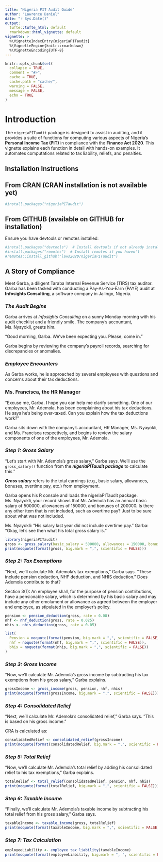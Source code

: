 ---
title: "Nigeria PIT Audit Guide"
author: "Lawrence Daniel"
date: "r Sys.Date()"
output: 
  tufte::tufte_html: default
  rmarkdown::html_vignette: default
vignette: >
  %\VignetteIndexEntry{nigeriaPITaudit}
  %\VignetteEngine{knitr::rmarkdown}
  %\VignetteEncoding{UTF-8}
---

```{r setup, include=FALSE}
knitr::opts_chunk$set(
  collapse = TRUE, 
  comment = "#>",
  cache = TRUE,
  cache.path = "cache/",
  warning = FALSE,
  message = FALSE,
  echo = TRUE
)
```


# Introduction
The `nigeriaPITaudit` package is designed to assist in auditing, and it provides a suite of functions for computing various aspects of Nigeria's **Personal Income Tax (PIT)** in
compliance with the **Finance Act 2020**. This vignette explains each function in detail with hands-on examples. It automates computations related to tax liability, reliefs, and penalties.

## Installation Instructions
## From CRAN (CRAN installation is not available yet)
```{r}
#install.packages("nigeriaPITaudit") 
```
## From GITHUB (available  on GITHUB for installation)
Ensure you have devtools or remotes installed:
```{r}
#install.packages("devtools")  # Install devtools if not already installed
#install.packages("remotes")  # Install remotes if you haven't
#remotes::install_github("laws2020/nigeriaPITaudit")
```

## A Story of Compliance
Meet Garba, a diligent Taraba Internal Revenue Service (TIRS) tax auditor. Garba has been tasked with conducting a Pay-As-You-Earn (PAYE) audit at **Infosights Consulting**, a software company in Jalingo, Nigeria.

### _The Audit Begins_
Garba arrives at *Infosights Consulting* on a sunny Monday morning with his audit checklist and a friendly smile. The company's accountant, Ms. Nyayokli, greets him.

"Good morning, Garba. We've been expecting you. Please, come in."

Garba begins by reviewing the company's payroll records, searching for discrepancies or anomalies.

### _Employee Encounters_
As Garba works, he is approached by several employees with questions and concerns about their tax deductions.

### Ms. Francisca, the HR Manager
"Excuse me, Garba. I hope you can help me clarify something. One of our employees, Mr. Ademola, has been complaining about his tax deductions. He says he's being over-taxed. Can you explain how the tax deductions work?"

Garba sits down with the company's accountant, HR Manager, Ms. Nyayokli, and Ms. Francisca respectively, and begins to review the salary components of one of the employees, Mr. Ademola.

### _Step 1: Gross Salary_
"Let's start with Mr. Ademola's gross salary," Garba says. We'll use the `gross_salary()` function from the **_nigeriaPITaudit package_** to calculate this."

<span class="marginnote">_**Gross salary**_ refers to the total earnings (e.g., basic salary, allowances, bonuses, overtime pay, etc.) from employment. 

Garba opens his R console and loads the nigeriaPITaudit package.
Ms. Nyayokli, your record shows that Mr. Ademola has an annual basic salary of 500000, allowances of 150000, and bonuses of 200000. Is there any other item that is not included, such as overtime pay? Just to be sure about what was not included. 

Ms. Nyayokli: "His salary last year did not include overtime pay."
Garba: "Okay, let's see then what his total gross salary is."

```{r, warning=FALSE, message=FALSE}
library(nigeriaPITaudit)
gross <- gross_salary(basic_salary = 500000, allowances = 150000, bonuses = 200000)
print(noquote(format(gross, big.mark = ",", scientific = FALSE)))
```

### _Step 2: Tax Exemptions_
"Next, we'll calculate Mr. Ademola's tax exemptions," Garba says. "These include pension deduction, NHF deduction, and NHIS deduction." Does Ademola contribute to that? 

<span class="marginnote"> Section 3(1): An employee shall, for the purpose of pension contributions, have a pensionable salary, which is determined by his basic salary and may include any other emolument or allowance as agreed between the employer and employee, as stipulated in the employer’s policy.

```{r}
pension <- pension_deduction(gross, rate = 0.08)
nhf <- nhf_deduction(gross, rate = 0.025)
nhis <- nhis_deduction(gross, rate = 0.05)

list(
  Pension = noquote(format(pension, big.mark = ",", scientific = FALSE)),
  nhf = noquote(format(nhf, big.mark = ",", scientific = FALSE)),
  bhis = noquote(format(nhis, big.mark = ",", scientific = FALSE))
)
```

### _Step 3: Gross Income_
"Now, we'll calculate Mr. Ademola's gross income by subtracting his tax exemptions from his gross salary," Garba explains.

```{r}
grossIncome <- gross_income(gross, pension, nhf, nhis)
print(noquote(format(grossIncome, big.mark = ",", scientific = FALSE)))
```

### _Step 4: Consolidated Relief_
"Next, we'll calculate Mr. Ademola's consolidated relief," Garba says. "This is based on his gross income."

CRA is calculated as:

```{r}
consolidatedRelief <- consolidated_relief(grossIncome)
print(noquote(format(consolidatedRelief, big.mark = ",", scientific = FALSE)))
```

### _Step 5: Total Relief_
"Now, we'll calculate Mr. Ademola's total relief by adding his consolidated relief to his tax exemptions," Garba explains.

```{r}
totalRelief <- total_relief(consolidatedRelief, pension, nhf, nhis)
print(noquote(format(totalRelief, big.mark = ",", scientific = FALSE)))
```

### _Step 6: Taxable Income_
"Finally, we'll calculate Mr. Ademola's taxable income by subtracting his total relief from his gross salary," Garba says.

```{r}
taxableIncome <- taxable_income(gross, totalRelief)
print(noquote(format(taxableIncome, big.mark = ",", scientific = FALSE)))
```

### _Step 7: Tax Calculation_
```{r}
employeeLiability <- employee_tax_liability(taxableIncome)
print(noquote(format(employeeLiability, big.mark = ", ", scientific = FALSE)))
```
